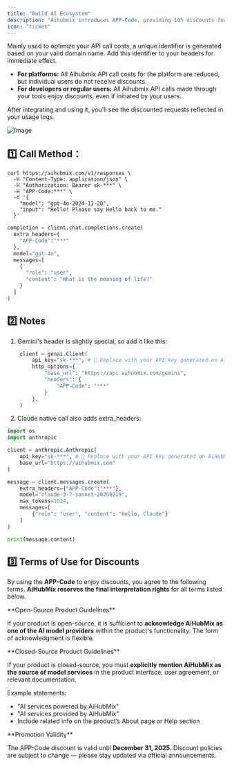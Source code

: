 ```yaml
---
title: "Build AI Ecosystem"
description: "Aihubmix introduces APP-Code, providing 10% discounts for all models for developers."
icon: "ticket"
---
```


Mainly used to optimize your API call costs, a unique identifier is generated based on your valid domain name. Add this identifier to your headers for immediate effect.

- **For platforms:** All Aihubmix API call costs for the platform are reduced, but individual users do not receive discounts.
- **For developers or regular users:** All Aihubmix API calls made through your tools enjoy discounts, even if initiated by your users.

After integrating and using it, you’ll see the discounted requests reflected in your usage logs.

![Image](../../public/en/app-code.png)

## 1️⃣ Call Method：

<CodeGroup>

```shell Curl Method
curl https://aihubmix.com/v1/responses \       
  -H "Content-Type: application/json" \
  -H "Authorization: Bearer sk-***" \
  -H "APP-Code:***" \
  -d '{
    "model": "gpt-4o-2024-11-20",
    "input": "Hello! Please say Hello back to me."
  }'
```


```py Openai SDK Method
completion = client.chat.completions.create(
  extra_headers={
    "APP-Code":"***"
  },
  model="gpt-4o",
  messages=[
    {
      "role": "user",
      "content": "What is the meaning of life?"
    }
  ]
)
```

</CodeGroup>

## 2️⃣ Notes

1. Gemini's header is slightly special, so add it like this:

```py Python
    client = genai.Client(
        api_key="sk-***", # 🔑 Replace with your API key generated on AiHubMix
        http_options={
            "base_url": "https://api.aihubmix.com/gemini",
            "headers": {
                "APP-Code": "***"
            }
        },
    )
```

2. Claude native call also adds extra_headers:

```py Python
import os
import anthropic

client = anthropic.Anthropic(
    api_key="sk-***", # 🔑 Replace with your API key generated on AiHubMix
    base_url="https://aihubmix.com"
)

message = client.messages.create(
    extra_headers={"APP-Code":"***"},
    model="claude-3-7-sonnet-20250219",
    max_tokens=1024,
    messages=[
        {"role": "user", "content": "Hello, Claude"}
    ]
)

print(message.content) 
```

## 3️⃣ Terms of Use for Discounts

By using the **APP-Code** to enjoy discounts, you agree to the following terms. **AiHubMix reserves the final interpretation rights** for all terms listed below.

<Note>
  **Open-Source Product Guidelines**

  If your product is open-source, it is sufficient to **acknowledge AiHubMix as one of the AI model providers** within the product's functionality.
  The form of acknowledgment is flexible.
</Note>

<Note>
  **Closed-Source Product Guidelines**

  If your product is closed-source, you must **explicitly mention AiHubMix as the source of model services** in the product interface, user agreement, or relevant documentation.

  Example statements:

  - "AI services powered by AiHubMix"
  - "AI services provided by AiHubMix"
  - Include related info on the product’s About page or Help section
</Note>

<Note>
  **Promotion Validity**

  The APP-Code discount is valid until **December 31, 2025**.
  Discount policies are subject to change — please stay updated via official announcements.
</Note>